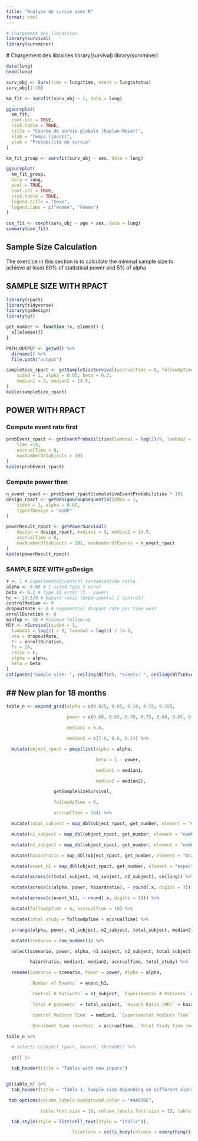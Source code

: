 ```yaml
---
title: "Analyse de survie avec R"
format: html
---
```


```r

# Chargement des librairies
library(survival)
library(survminer)

```

\# Chargement des librairies library(survival) library(survminer)

```r
data(lung)
head(lung)

```

```r

surv_obj <- Surv(time = lung$time, event = lung$status)
surv_obj[1:10]

```

```r

km_fit <- survfit(surv_obj ~ 1, data = lung)

ggsurvplot(
  km_fit,
  conf.int = TRUE,
  risk.table = TRUE,
  title = "Courbe de survie globale (Kaplan-Meier)",
  xlab = "Temps (jours)",
  ylab = "Probabilité de survie"
)

```

```r

km_fit_group <- survfit(surv_obj ~ sex, data = lung)

ggsurvplot(
  km_fit_group,
  data = lung,
  pval = TRUE,
  conf.int = TRUE,
  risk.table = TRUE,
  legend.title = "Sexe",
  legend.labs = c("Homme", "Femme")
)


```

```r


cox_fit <- coxph(surv_obj ~ age + sex, data = lung)
summary(cox_fit)


```

## Sample Size Calculation

The exercice in this section is to calculate the minimal sample size to achieve at least 80% of statistical power and 5% of alpha

## SAMPLE SIZE WITH RPACT

```r
library(rpact)
library(tidyverse)
library(gsDesign)
library(gt)

get_number <- function (x, element) {
  x[[element]]
}

PATH_OUTPUT <- getwd() %>% 
  dirname() %>% 
  file.path("output")

sampleSize_rpact <- getSampleSizeSurvival(accrualTime = 8, followUpTime = 10,
    sided = 1, alpha = 0.05, beta = 0.2,
    median1 = 9, median2 = 14.5,
)
kable(sampleSize_rpact)
```

## POWER WITH RPACT

### Compute event rate first

```r
probEvent_rpact <- getEventProbabilities(lambda1 = log(2)/9, lambda2 = log(2)/14.5,
    time =18, 
    accrualTime = 8,
    maxNumberOfSubjects = 191
)
kable(probEvent_rpact)
```

### Compute power then

```r
n_event_rpact <- probEvent_rpact$cumulativeEventProbabilities * 191
design_rpact <- getDesignGroupSequential(kMax = 1,
    sided = 1, alpha = 0.05,
    typeOfDesign = "asOF"
)

powerResult_rpact <- getPowerSurvival(
    design = design_rpact, median1 = 9, median2 = 14.5,
    accrualTime = 8, 
    maxNumberOfSubjects = 191, maxNumberOfEvents = n_event_rpact
)
kable(powerResult_rpact)
```

### SAMPLE SIZE WITH gsDesign

```r

r <- 1 # Experimental/control randomization ratio
alpha <- 0.05 # 1-sided Type I error
beta <- 0.2 # Type II error (1 - power)
hr <- 14.5/9 # Hazard ratio (experimental / control)
controlMedian <- 9
dropoutRate <- 0 # Exponential dropout rate per time unit
enrollDuration <- 8
minfup <- 10 # Minimum follow-up
Nlf <- nSurvival(sided = 1,
  lambda1 = log(2) / 9, lambda2 = log(2) / 14.5,
  eta = dropoutRate,
  Tr = enrollDuration,
  Ts = 18,
  ratio = r,
  alpha = alpha,
  beta = beta
)
cat(paste("Sample size: ", ceiling(Nlf$n), "Events: ", ceiling(Nlf$nEvents), "\n"))
```

## \## New plan for 18 months

```r
table_n <- expand_grid(alpha = c(0.025, 0.05, 0.10, 0.15, 0.20),

                       power = c(0.60, 0.65, 0.70, 0.75, 0.80, 0.85, 0.90, 0.95), 

                       median1 = 5.6,

                       median2 = c(7.6, 8.6, 9.1)) %>% 

  mutate(object_rpact = pmap(list(alpha = alpha, 

                                  beta = 1 - power,

                                  median1 = median1,

                                  median2 = median2), 

                  getSampleSizeSurvival, 

                  followUpTime = 6, 

                  accrualTime = 18)) %>% 

  mutate(total_subject = map_dbl(object_rpact, get_number, element = "numberOfSubjects")) %>% 

  mutate(n1_subject = map_dbl(object_rpact, get_number, element = "numberOfSubjects1")) %>% 

  mutate(n2_subject = map_dbl(object_rpact, get_number, element = "numberOfSubjects2")) %>% 

  mutate(hazardratio = map_dbl(object_rpact, get_number, element = "hazardRatio")) %>% 

  mutate(event_h1 = map_dbl(object_rpact, get_number, element = "expectedEventsH1")) %>% 

  mutate(across(c(total_subject, n1_subject, n2_subject), ceiling)) %>% 

  mutate(across(c(alpha, power, hazardratio), ~ round(.x, digits = 3))) %>% 

  mutate(across(c(event_h1), ~ round(.x, digits = 1))) %>% 

  mutate(followUpTime = 6, accrualTime = 18) %>% 

  mutate(total_study = followUpTime + accrualTime) %>% 

  arrange(alpha, power, n1_subject, n2_subject, total_subject, median2) %>% 

  mutate(scenario = row_number()) %>%

  select(scenario, power, alpha, n1_subject, n2_subject, total_subject, event_h1,

         hazardratio, median1, median2, accrualTime, total_study) %>% 

  rename(Scenario = scenario, Power = power, Alpha = alpha, 

         `Number of Events` = event_h1,

         `Control # Patients` = n1_subject, `Experimental # Patients` = n2_subject, 

         `Total # patients` = total_subject, `Hazard Ratio (HR)` = hazardratio, 

         `Control MedSurv Time` = median1, `Experimental MedSurv Time` = median2,

         `Enrolment Time (months)` = accrualTime, `Total Study Time (months)` = total_study)

table_n %>% 

  # select(-c(object_rpact, hazard, thetah0)) %>% 

  gt() |>

  tab_header(title = "Tables with new inputs")


gt(table_n) %>% 
  tab_header(title = "Table 1: Sample size depending on different alpha, power and effect sizes, 24 months study duration") %>% 

 tab_options(column_labels.background.color = "#4A83BE",

             table.font.size = 10, column_labels.font.size = 12, table.align = "center") %>% 

  tab_style(style = list(cell_text(style = "italic")),

                         locations = cells_body(columns = everything()))

```

